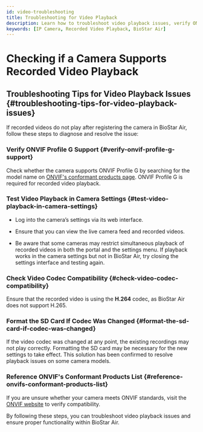 ```yaml
---
id: video-troubleshooting
title: Troubleshooting for Video Playback
description: Learn how to troubleshoot video playback issues, verify ONVIF Profile G support, check codec compatibility, and resolve SD card formatting problems in BioStar Air.
keywords: [IP Camera, Recorded Video Playback, BioStar Air]
---
```


# Checking if a Camera Supports Recorded Video Playback

## Troubleshooting Tips for Video Playback Issues {#troubleshooting-tips-for-video-playback-issues}

If recorded videos do not play after registering the camera in BioStar Air, follow these steps to diagnose and resolve the issue:

### Verify ONVIF Profile G Support {#verify-onvif-profile-g-support}

Check whether the camera supports ONVIF Profile G by searching for the model name on [ONVIF's conformant products page](https://www.onvif.org). ONVIF Profile G is required for recorded video playback.

### Test Video Playback in Camera Settings {#test-video-playback-in-camera-settings}

* Log into the camera’s settings via its web interface.

* Ensure that you can view the live camera feed and recorded videos.

* Be aware that some cameras may restrict simultaneous playback of recorded videos in both the portal and the settings menu. If playback works in the camera settings but not in BioStar Air, try closing the settings interface and testing again.

### Check Video Codec Compatibility {#check-video-codec-compatibility}

Ensure that the recorded video is using the **H.264** codec, as BioStar Air does not support H.265.

### Format the SD Card If Codec Was Changed {#format-the-sd-card-if-codec-was-changed}

If the video codec was changed at any point, the existing recordings may not play correctly. Formatting the SD card may be necessary for the new settings to take effect. This solution has been confirmed to resolve playback issues on some camera models.

### Reference ONVIF's Conformant Products List {#reference-onvifs-conformant-products-list}

If you are unsure whether your camera meets ONVIF standards, visit the [ONVIF website](https://www.onvif.org) to verify compatibility.

By following these steps, you can troubleshoot video playback issues and ensure proper functionality within BioStar Air.